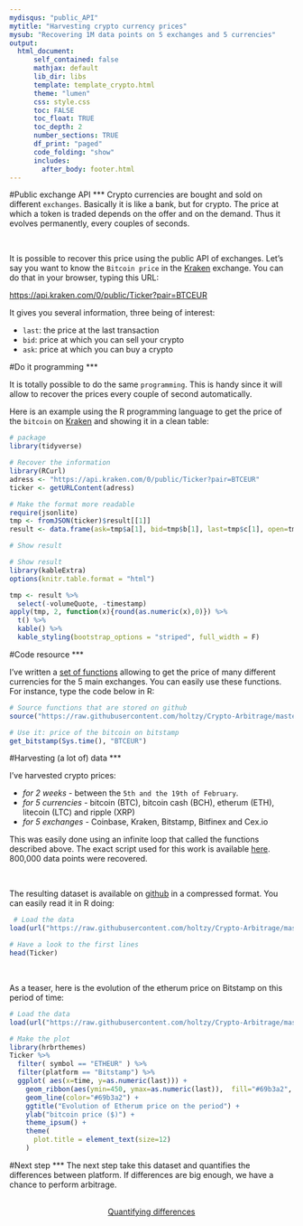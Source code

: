 ```yaml
---
mydisqus: "public_API"
mytitle: "Harvesting crypto currency prices"
mysub: "Recovering 1M data points on 5 exchanges and 5 currencies"
output:
  html_document:
      self_contained: false    
      mathjax: default
      lib_dir: libs
      template: template_crypto.html
      theme: "lumen"
      css: style.css
      toc: FALSE
      toc_float: TRUE
      toc_depth: 2
      number_sections: TRUE
      df_print: "paged"
      code_folding: "show"
      includes: 
        after_body: footer.html
---
```



<div class="mycontent">









#Public exchange API
***
Crypto currencies are bought and sold on different `exchanges`. Basically it is like a bank, but for crypto. The price at which a token is traded depends on the offer and on the demand. Thus it evolves permanently, every couples of seconds.

<br>

It is possible to recover this price using the public API of exchanges. Let's say you want to know the `Bitcoin price` in the [Kraken]() exchange. You can do that in your browser, typing this URL:

[https://api.kraken.com/0/public/Ticker?pair=BTCEUR](https://api.kraken.com/0/public/Ticker?pair=BTCEUR)

It gives you several information, three being of interest:

- `last`: the price at the last transaction
- `bid`: price at which you can sell your crypto
- `ask`: price at which you can buy a crypto





#Do it programming
***

It is totally possible to do the same `programming`. This is handy since it will allow to recover the prices every couple of second automatically.  

Here is an example using the R programming language to get the price of the `bitcoin` on [Kraken]() and showing it in a clean table:

```r
# package
library(tidyverse)

# Recover the information
library(RCurl)
adress <- "https://api.kraken.com/0/public/Ticker?pair=BTCEUR"
ticker <- getURLContent(adress)

# Make the format more readable
require(jsonlite)
tmp <- fromJSON(ticker)$result[[1]]
result <- data.frame(ask=tmp$a[1], bid=tmp$b[1], last=tmp$c[1], open=tmp$o, low=tmp$l[1], high=tmp$h[1], volume=tmp$v[1], volumeQuote=NA, timestamp=NA)

# Show result
```


```r
# Show result
library(kableExtra)
options(knitr.table.format = "html")

tmp <- result %>% 
  select(-volumeQuote, -timestamp)
apply(tmp, 2, function(x){round(as.numeric(x),0)}) %>%
  t() %>%
  kable() %>% 
  kable_styling(bootstrap_options = "striped", full_width = F)
```



#Code resource
***

I've written a [set of functions](https://github.com/holtzy/Cryp-To/blob/master/FUNCTIONS/Public_Market_Functions.R) allowing to get the price of many different currencies for the 5 main exchanges. You can easily use these functions. For instance, type the code below in R:

```r
# Source functions that are stored on github  
source("https://raw.githubusercontent.com/holtzy/Crypto-Arbitrage/master/FUNCTIONS/Public_Market_Functions.R")

# Use it: price of the bitcoin on bitstamp  
get_bitstamp(Sys.time(), "BTCEUR")
```







#Harvesting (a lot of) data
***

I've harvested crypto prices:

- *for 2 weeks* - between the `5th and the 19th of February`.
- *for 5 currencies* - bitcoin (BTC), bitcoin cash (BCH), etherum (ETH), litecoin (LTC) and ripple (XRP)
- *for 5 exchanges* - Coinbase, Kraken, Bitstamp, Bitfinex and Cex.io


This was easily done using an infinite loop that called the functions described above. The exact script used for this work is available [here](https://github.com/holtzy/Crypto-Arbitrage/blob/master/FUNCTIONS/Run_API_public_market_harvest.R). 800,000 data points were recovered.

<br>


The resulting dataset is available on [github]() in a compressed format. You can easily read it in R doing:

```r
 # Load the data
load(url("https://raw.githubusercontent.com/holtzy/Crypto-Arbitrage/master/DATA/public_ticker_harvest.Rdata"))  

# Have a look to the first lines
head(Ticker)
```

<br>

As a teaser, here is the evolution of the etherum price on Bitstamp on this period of time:

```r
# Load the data
load(url("https://raw.githubusercontent.com/holtzy/Crypto-Arbitrage/master/DATA/public_ticker_harvest.Rdata"))

# Make the plot
library(hrbrthemes)
Ticker %>%
  filter( symbol == "ETHEUR" ) %>%
  filter(platform == "Bitstamp") %>%
  ggplot( aes(x=time, y=as.numeric(last))) +
    geom_ribbon(aes(ymin=450, ymax=as.numeric(last)),  fill="#69b3a2", color="transparent", alpha=0.5) +
    geom_line(color="#69b3a2") +
    ggtitle("Evolution of Etherum price on the period") +
    ylab("bitcoin price ($)") +
    theme_ipsum() +
    theme(
      plot.title = element_text(size=12)
    )
```



#Next step
***
The next step take this dataset and quantifies the differences between platform. If differences are big enough, we have a chance to perform arbitrage.

<br>
<center>
<a class="btn btn-primary" href="https://holtzy.github.io/Crypto-Arbitrage/CONTENT/differences.html">Quantifying differences</a>
</center>
<br><br>


</div>













